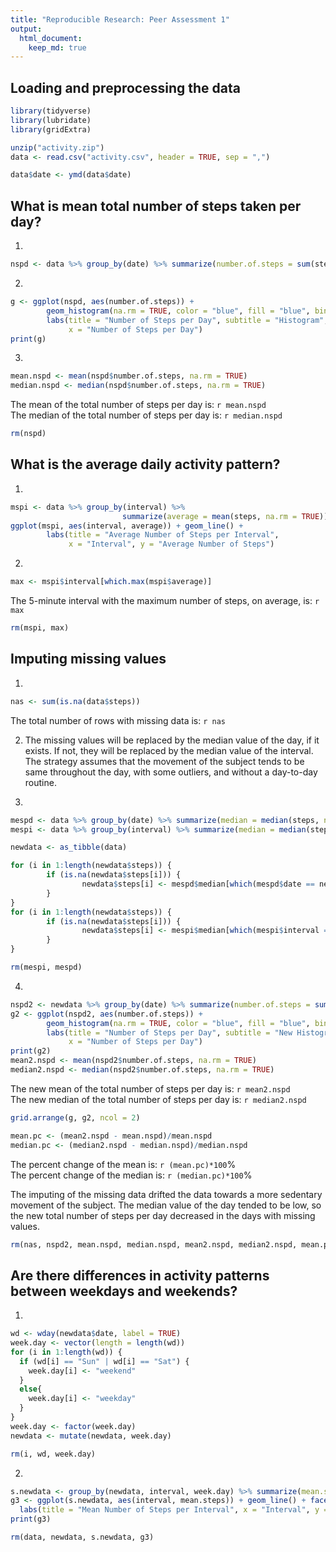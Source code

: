 ```yaml
---
title: "Reproducible Research: Peer Assessment 1"
output: 
  html_document:
    keep_md: true
---
```



## Loading and preprocessing the data
```r
library(tidyverse)
library(lubridate)
library(gridExtra)

unzip("activity.zip")
data <- read.csv("activity.csv", header = TRUE, sep = ",")

data$date <- ymd(data$date)
```


## What is mean total number of steps taken per day?
1.
```r
nspd <- data %>% group_by(date) %>% summarize(number.of.steps = sum(steps))
```
2.
```r
g <- ggplot(nspd, aes(number.of.steps)) + 
        geom_histogram(na.rm = TRUE, color = "blue", fill = "blue", bins = 61) +
        labs(title = "Number of Steps per Day", subtitle = "Histogram", 
             x = "Number of Steps per Day")
print(g)
```
3.
```r
mean.nspd <- mean(nspd$number.of.steps, na.rm = TRUE)
median.nspd <- median(nspd$number.of.steps, na.rm = TRUE)
```
The mean of the total number of steps per day is: `r mean.nspd`  
The median of the total number of steps per day is: `r median.nspd`
```r
rm(nspd)
```

## What is the average daily activity pattern?
1.
```r
mspi <- data %>% group_by(interval) %>% 
                         summarize(average = mean(steps, na.rm = TRUE))
ggplot(mspi, aes(interval, average)) + geom_line() +
        labs(title = "Average Number of Steps per Interval", 
             x = "Interval", y = "Average Number of Steps")
```
2.
```r
max <- mspi$interval[which.max(mspi$average)]
```
The 5-minute interval with the maximum number of steps, on average, is: `r max`
```r
rm(mspi, max)
```

## Imputing missing values
1.
```r
nas <- sum(is.na(data$steps))
```
The total number of rows with missing data is: `r nas`  
  
2. The missing values will be replaced by the median value of the day, if it exists. If not, they
will be replaced by the median value of the interval. The strategy assumes that the movement of the 
subject tends to be same throughout the day, with some outliers, and without a day-to-day routine.  
  
3.
```r
mespd <- data %>% group_by(date) %>% summarize(median = median(steps, na.rm = TRUE))
mespi <- data %>% group_by(interval) %>% summarize(median = median(steps, na.rm = TRUE))

newdata <- as_tibble(data)

for (i in 1:length(newdata$steps)) {
        if (is.na(newdata$steps[i])) {
                newdata$steps[i] <- mespd$median[which(mespd$date == newdata$date[i])]
        }
}
for (i in 1:length(newdata$steps)) {
        if (is.na(newdata$steps[i])) {
                newdata$steps[i] <- mespi$median[which(mespi$interval == newdata$interval[i])]
        }
}
```

```r
rm(mespi, mespd)
```
4.
```r
nspd2 <- newdata %>% group_by(date) %>% summarize(number.of.steps = sum(steps))
g2 <- ggplot(nspd2, aes(number.of.steps)) + 
        geom_histogram(na.rm = TRUE, color = "blue", fill = "blue", bins = 61) +
        labs(title = "Number of Steps per Day", subtitle = "New Histogram", 
             x = "Number of Steps per Day")
print(g2)
mean2.nspd <- mean(nspd2$number.of.steps, na.rm = TRUE)
median2.nspd <- median(nspd2$number.of.steps, na.rm = TRUE)
```
The new mean of the total number of steps per day is: `r mean2.nspd`  
The new median of the total number of steps per day is: `r median2.nspd`
```r
grid.arrange(g, g2, ncol = 2)
```
```r
mean.pc <- (mean2.nspd - mean.nspd)/mean.nspd
median.pc <- (median2.nspd - median.nspd)/median.nspd
```
The percent change of the mean is: `r (mean.pc)*100`%  
The percent change of the median is: `r (median.pc)*100`%  
  
The imputing of the missing data drifted the data towards a more sedentary movement of the subject. 
The median value of the day tended to be low, so the new total number of steps per day decreased in 
the days with missing values.
```r
rm(nas, nspd2, mean.nspd, median.nspd, mean2.nspd, median2.nspd, mean.pc, median.pc, g, g2)
```
## Are there differences in activity patterns between weekdays and weekends?
1.
```r
wd <- wday(newdata$date, label = TRUE)
week.day <- vector(length = length(wd))
for (i in 1:length(wd)) {
  if (wd[i] == "Sun" | wd[i] == "Sat") {
    week.day[i] <- "weekend"
  }
  else{
    week.day[i] <- "weekday"
  }
}
week.day <- factor(week.day)
newdata <- mutate(newdata, week.day)
```
```r
rm(i, wd, week.day)
```
2.
```r
s.newdata <- group_by(newdata, interval, week.day) %>% summarize(mean.steps = mean(steps))
g3 <- ggplot(s.newdata, aes(interval, mean.steps)) + geom_line() + facet_grid(cols = vars(week.day)) + 
  labs(title = "Mean Number of Steps per Interval", x = "Interval", y = "Mean Number of Steps")
print(g3)

```
```r
rm(data, newdata, s.newdata, g3)
```
